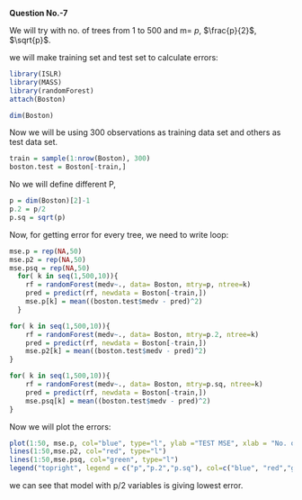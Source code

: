 **Question No.-7**

We will try with no. of trees from 1 to 500 and m= $p$, $\frac{p}{2}$, $\sqrt{p}$.

we will make training set and test set to calculate errors:

```{r}
library(ISLR)
library(MASS)
library(randomForest)
attach(Boston)
```

```{r}
dim(Boston)
```

Now we will be using 300 observations as training data set and others as test data set.

```{r}
train = sample(1:nrow(Boston), 300)
boston.test = Boston[-train,]
```

No we will define different P,
```{r}
p = dim(Boston)[2]-1
p.2 = p/2
p.sq = sqrt(p)
```

Now, for getting error for every tree, we need to write loop:

```{r}

mse.p = rep(NA,50)
mse.p2 = rep(NA,50)
mse.psq = rep(NA,50)
  for( k in seq(1,500,10)){
    rf = randomForest(medv~., data= Boston, mtry=p, ntree=k)
    pred = predict(rf, newdata = Boston[-train,])
    mse.p[k] = mean((boston.test$medv - pred)^2)
  }

for( k in seq(1,500,10)){
    rf = randomForest(medv~., data= Boston, mtry=p.2, ntree=k)
    pred = predict(rf, newdata = Boston[-train,])
    mse.p2[k] = mean((boston.test$medv - pred)^2)
}

for( k in seq(1,500,10)){
    rf = randomForest(medv~., data= Boston, mtry=p.sq, ntree=k)
    pred = predict(rf, newdata = Boston[-train,])
    mse.psq[k] = mean((boston.test$medv - pred)^2)
}


```


Now we will plot the errors:
```{r}
plot(1:50, mse.p, col="blue", type="l", ylab ="TEST MSE", xlab = "No. of Trees")
lines(1:50,mse.p2, col="red", type="l")
lines(1:50,mse.psq, col="green", type="l")
legend("topright", legend = c("p","p.2","p.sq"), col=c("blue", "red","green"), lty = 1)

```
we can see that model with p/2 variables is giving lowest error.
